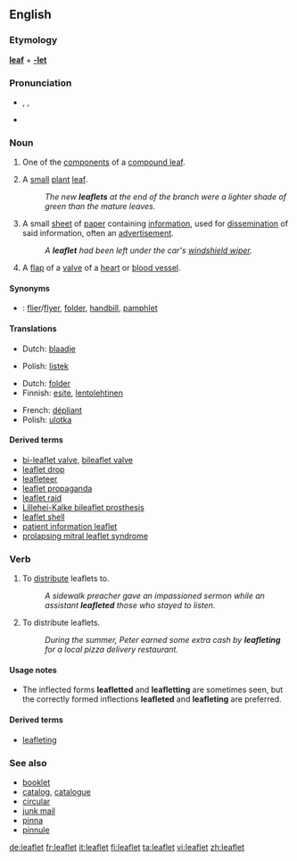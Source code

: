 ==English==
===Etymology===
'''[[leaf]]''' + '''[[-let]]'''

===Pronunciation===
*{{AHD|lēfʹlĭt}}, {{IPA|/ˈliːflɪt/}}, {{SAMPA|/"li:flIt/}}
*{{audio|en-us-leaflet.ogg|Audio (US)}}

===Noun===
{{en-noun}}

# {{context|botany}} One of the [[component]]s of a [[compound leaf]].
# {{context|botany}} A [[small]] [[plant]] [[leaf]].
#:''The new '''leaflets''' at the end of the branch were a lighter shade of green than the mature leaves.''
# A small [[sheet]] of [[paper]] containing [[information]], used for [[dissemination]] of said information, often an [[advertisement]].
#:''A '''leaflet''' had been left under the car's [[windshield wiper]].''
#{{context|anatomy}} A [[flap]] of a [[valve]] of a [[heart]] or [[blood vessel]].

====Synonyms====
*{{italbrac|small sheet of paper containing information}}: <!--[[booklet]], [[brochure]], these are made up of more than one sheet-->[[flier]]/[[flyer]], [[folder]], [[handbill]], [[pamphlet]]

====Translations====
{{trans-top|component of a compound leaf}}
{{trans-mid}}
{{trans-bottom}}

{{trans-top|small plant leaf}}
*Dutch: [[blaadje]] {{n}}
{{trans-mid}}
*Polish: [[listek]] {{m}}
{{trans-bottom}}

{{trans-top|small piece of paper with information}}
*Dutch: [[folder#Dutch|folder]] {{m}}
*Finnish: [[esite]], [[lentolehtinen]]
{{trans-mid}}
*French: [[dépliant]] {{m}}
*Polish: [[ulotka]] {{f}}
{{trans-bottom}}

{{trans-top|flap of a valve of a heart or blood vessel}}
{{trans-mid}}
{{trans-bottom}}

====Derived terms====
*[[bi-leaflet valve]], [[bileaflet valve]]
*[[leaflet drop]]
*[[leafleteer]]
*[[leaflet propaganda]]
*[[leaflet raid]]
*[[Lillehei-Kalke bileaflet prosthesis]]
*[[leaflet shell]]
*[[patient information leaflet]]<!--abbreviation: PIL-->
*[[prolapsing mitral leaflet syndrome]]

===Verb===
{{en-verb}}

#{{transitive}} To [[distribute]] leaflets to.
#:''A sidewalk preacher gave an impassioned sermon while an assistant '''leafleted''' those who stayed to listen.''
#{{intransitive}} To distribute leaflets.
#:''During the summer, Peter earned some extra cash by '''leafleting''' for a local pizza delivery restaurant.''

====Usage notes====
*The inflected forms '''leafletted''' and '''leafletting''' are sometimes seen, but the correctly formed inflections '''leafleted''' and '''leafleting''' are preferred.

====Derived terms====
*[[leafleting]]<!--noun-->

===See also===
*[[booklet]]
*[[catalog]], [[catalogue]]
*[[circular]]
*[[junk mail]]
*[[pinna]]
*[[pinnule]]

[[de:leaflet]]
[[fr:leaflet]]
[[it:leaflet]]
[[fi:leaflet]]
[[ta:leaflet]]
[[vi:leaflet]]
[[zh:leaflet]]